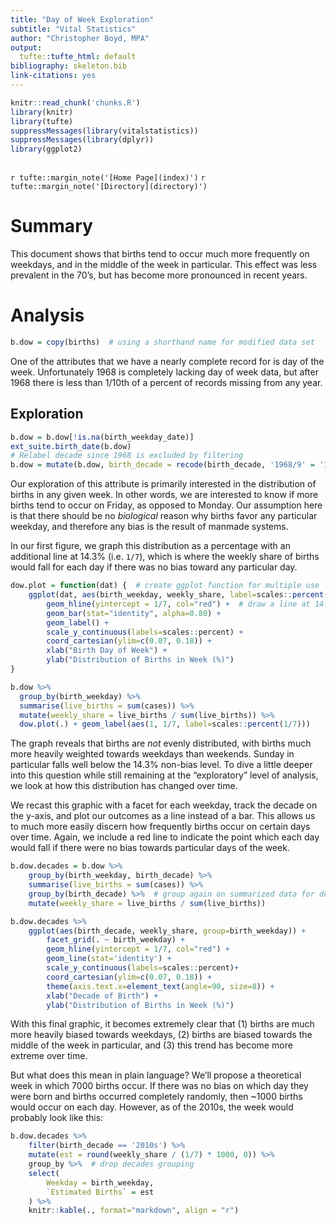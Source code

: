 ```yaml
---
title: "Day of Week Exploration"
subtitle: "Vital Statistics"
author: "Christopher Boyd, MPA"
output:
  tufte::tufte_html: default
bibliography: skeleton.bib
link-citations: yes
---
```


```r
knitr::read_chunk('chunks.R')
library(knitr)
library(tufte)
suppressMessages(library(vitalstatistics))
suppressMessages(library(dplyr))
library(ggplot2)
```

```r
```

`r tufte::margin_note('[Home Page](index)')`
`r tufte::margin_note('[Directory](directory)')`

# Summary

This document shows that births tend to occur much more frequently on weekdays, and in the middle of the week in particular. This effect was less prevalent in the 70's, but has become more pronounced in recent years.

# Analysis

```r
b.dow = copy(births)  # using a shorthand name for modified data set
```

One of the attributes that we have a nearly complete record for is day of the week. Unfortunately 1968 is completely lacking day of week data, but after 1968 there is less than 1/10th of a percent of records missing from any year.

## Exploration

```r
b.dow = b.dow[!is.na(birth_weekday_date)]
ext_suite.birth_date(b.dow)
# Relabel decade since 1968 is excluded by filtering
b.dow = mutate(b.dow, birth_decade = recode(birth_decade, '1968/9' = '1969'))
```

Our exploration of this attribute is primarily interested in the distribution of births in any given week. In other words, we are interested to know if more births tend to occur on Friday, as opposed to Monday. Our assumption here is that there should be no _biological_ reason why births favor any particular weekday, and therefore any bias is the result of manmade systems.

In our first figure, we graph this distribution as a percentage with an additional line at 14.3% (i.e. `1/7`), which is where the weekly share of births would fall for each day if there was no bias toward any particular day. 

```r
dow.plot = function(dat) {  # create ggplot function for multiple use
    ggplot(dat, aes(birth_weekday, weekly_share, label=scales::percent(weekly_share))) +
        geom_hline(yintercept = 1/7, col="red") +  # draw a line at 14.3%
        geom_bar(stat="identity", alpha=0.80) +
        geom_label() +
        scale_y_continuous(labels=scales::percent) +
        coord_cartesian(ylim=c(0.07, 0.18)) +
        xlab("Birth Day of Week") +
        ylab("Distribution of Births in Week (%)")
}

b.dow %>%
  group_by(birth_weekday) %>%
  summarise(live_births = sum(cases)) %>%
  mutate(weekly_share = live_births / sum(live_births)) %>%
  dow.plot(.) + geom_label(aes(1, 1/7, label=scales::percent(1/7)))
```

The graph reveals that births are *not* evenly distributed, with births much more heavily weighted towards weekdays than weekends. Sunday in particular falls well below the 14.3% non-bias level. To dive a little deeper into this question while still remaining at the "exploratory" level of analysis, we look at how this distribution has changed over time.

We recast this graphic with a facet for each weekday, track the decade on the y-axis, and plot our outcomes as a line instead of a bar. This allows us to much more easily discern how frequently births occur on certain days over time. Again, we include a red line to indicate the point which each day would fall if there were no bias towards particular days of the week.

```r
b.dow.decades = b.dow %>%
    group_by(birth_weekday, birth_decade) %>%
    summarise(live_births = sum(cases)) %>%
    group_by(birth_decade) %>%  # group again on summarized data for denominator calculation
    mutate(weekly_share = live_births / sum(live_births))

b.dow.decades %>%
    ggplot(aes(birth_decade, weekly_share, group=birth_weekday)) + 
        facet_grid(. ~ birth_weekday) +
        geom_hline(yintercept = 1/7, col="red") +
        geom_line(stat='identity') +
        scale_y_continuous(labels=scales::percent)+
        coord_cartesian(ylim=c(0.07, 0.18)) +
        theme(axis.text.x=element_text(angle=90, size=8)) +
        xlab("Decade of Birth") +
        ylab("Distribution of Births in Week (%)")
```

With this final graphic, it becomes extremely clear that (1) births are much more heavily biased towards weekdays, (2) births are biased towards the middle of the week in particular, and (3) this trend has become more extreme over time. 

But what does this mean in plain language? We'll propose a theoretical week in which 7000 births occur. If there was no bias on which day they were born and births occurred completely randomly, then ~1000 births would occur on each day. However, as of the 2010s, the week would probably look like this:

```r
b.dow.decades %>%
    filter(birth_decade == '2010s') %>%
    mutate(est = round(weekly_share / (1/7) * 1000, 0)) %>%
    group_by %>%  # drop decades grouping
    select(
        Weekday = birth_weekday,
        `Estimated Births` = est
    ) %>%
    knitr::kable(., format="markdown", align = "r")
```
